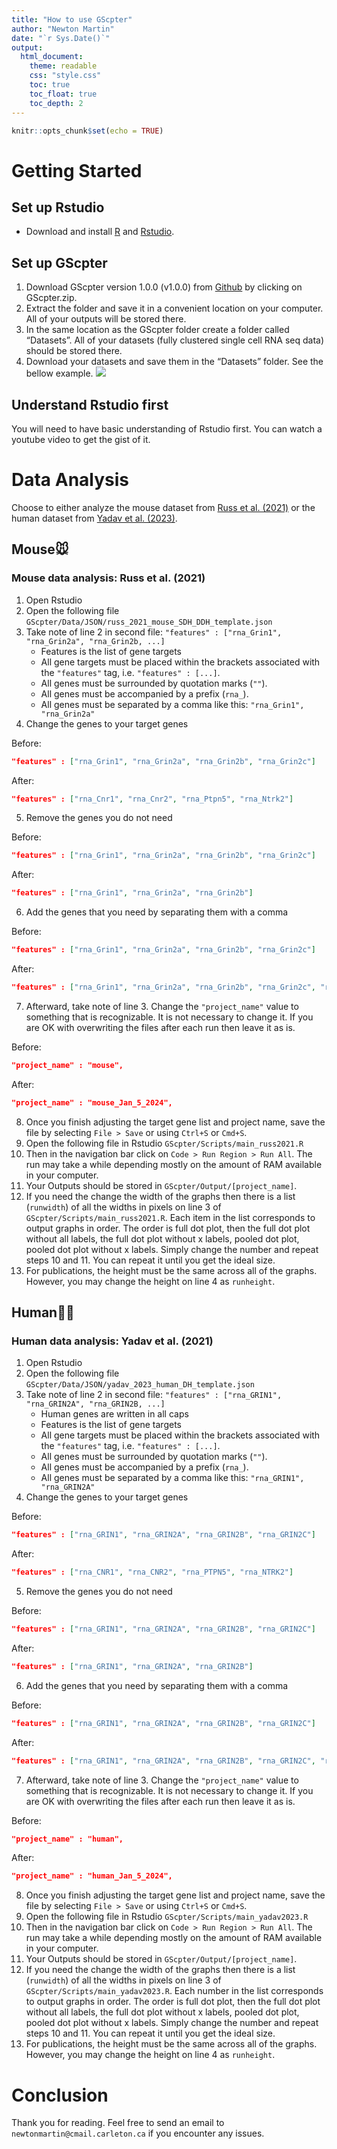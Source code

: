 ```yaml
---
title: "How to use GScpter"
author: "Newton Martin"
date: "`r Sys.Date()`"
output:
  html_document:
    theme: readable
    css: "style.css"
    toc: true
    toc_float: true
    toc_depth: 2
---
```


```r
knitr::opts_chunk$set(echo = TRUE)
```

# Getting Started

## Set up Rstudio

-   Download and install [R](https://cran.rstudio.com/) and [Rstudio](https://posit.co/download/rstudio-desktop/).

## Set up GScpter

1.  Download GScpter version 1.0.0 (v1.0.0) from [Github](https://github.com/NewtontheNeuron/GScpter/releases/tag/v1.0.0) by clicking on GScpter.zip.
2.  Extract the folder and save it in a convenient location on your computer. All of your outputs will be stored there.
3.  In the same location as the GScpter folder create a folder called "Datasets". All of your datasets (fully clustered single cell RNA seq data) should be stored there.
4.  Download your datasets and save them in the "Datasets" folder. See the bellow example. ![](images/folders.png)

## Understand Rstudio first

You will need to have basic understanding of Rstudio first. You can watch a youtube video to get the gist of it.

# Data Analysis {.tabset .tabset-fade .tabset-pills}

Choose to either analyze the mouse dataset from [Russ et al. (2021)](https://www.nature.com/articles/s41467-021-25125-1) or the human dataset from [Yadav et al. (2023)](https://www.cell.com/neuron/pdfExtended/S0896-6273(23)00031-4).

## Mouse🐭

### Mouse data analysis: Russ et al. (2021)

1.  Open Rstudio
2.  Open the following file `GScpter/Data/JSON/russ_2021_mouse_SDH_DDH_template.json`
3.  Take note of line 2 in second file: `"features" : ["rna_Grin1", "rna_Grin2a", "rna_Grin2b, ...]`
    -   Features is the list of gene targets
    -   All gene targets must be placed within the brackets associated with the `"features"` tag, i.e. `"features" : [...]`.
    -   All genes must be surrounded by quotation marks (`""`).
    -   All genes must be accompanied by a prefix (`rna_`).
    -   All genes must be separated by a comma like this: `"rna_Grin1", "rna_Grin2a"`
4.  Change the genes to your target genes

Before:

```JSON
"features" : ["rna_Grin1", "rna_Grin2a", "rna_Grin2b", "rna_Grin2c"]
```

After:

```JSON
"features" : ["rna_Cnr1", "rna_Cnr2", "rna_Ptpn5", "rna_Ntrk2"]
```

5.  Remove the genes you do not need

Before:

```JSON
"features" : ["rna_Grin1", "rna_Grin2a", "rna_Grin2b", "rna_Grin2c"]
```

After:

```JSON
"features" : ["rna_Grin1", "rna_Grin2a", "rna_Grin2b"]
```

6.  Add the genes that you need by separating them with a comma

Before:

```JSON
"features" : ["rna_Grin1", "rna_Grin2a", "rna_Grin2b", "rna_Grin2c"]
```

After:

```JSON
"features" : ["rna_Grin1", "rna_Grin2a", "rna_Grin2b", "rna_Grin2c", "rna_Cnr1"]
```

7.  Afterward, take note of line 3. Change the `"project_name"` value to something that is recognizable. It is not necessary to change it. If you are OK with overwriting the files after each run then leave it as is.

Before:

```JSON
"project_name" : "mouse",
```

After:

```JSON
"project_name" : "mouse_Jan_5_2024",
```

8.  Once you finish adjusting the target gene list and project name, save the file by selecting `File > Save` or using `Ctrl+S` or `Cmd+S`.
9.  Open the following file in Rstudio `GScpter/Scripts/main_russ2021.R`
10. Then in the navigation bar click on `Code > Run Region > Run All`. The run may take a while depending mostly on the amount of RAM available in your computer.
11. Your Outputs should be stored in `GScpter/Output/[project_name]`.
12. If you need the change the width of the graphs then there is a list (`runwidth`) of all the widths in pixels on line 3 of `GScpter/Scripts/main_russ2021.R`. Each item in the list corresponds to output graphs in order. The order is full dot plot, then the full dot plot without all labels, the full dot plot without x labels, pooled dot plot, pooled dot plot without x labels. Simply change the number and repeat steps 10 and 11. You can repeat it until you get the ideal size.
13. For publications, the height must be the same across all of the graphs. However, you may change the height on line 4 as `runheight`.

## Human🧑👩

### Human data analysis: Yadav et al. (2021)

1.  Open Rstudio
2.  Open the following file `GScpter/Data/JSON/yadav_2023_human_DH_template.json`
3.  Take note of line 2 in second file: `"features" : ["rna_GRIN1", "rna_GRIN2A", "rna_GRIN2B, ...]`
    -   Human genes are written in all caps
    -   Features is the list of gene targets
    -   All gene targets must be placed within the brackets associated with the `"features"` tag, i.e. `"features" : [...]`.
    -   All genes must be surrounded by quotation marks (`""`).
    -   All genes must be accompanied by a prefix (`rna_`).
    -   All genes must be separated by a comma like this: `"rna_GRIN1", "rna_GRIN2A"`
4.  Change the genes to your target genes

Before:

```JSON
"features" : ["rna_GRIN1", "rna_GRIN2A", "rna_GRIN2B", "rna_GRIN2C"]
```

After:

```JSON
"features" : ["rna_CNR1", "rna_CNR2", "rna_PTPN5", "rna_NTRK2"]
```

5.  Remove the genes you do not need

Before:

```JSON
"features" : ["rna_GRIN1", "rna_GRIN2A", "rna_GRIN2B", "rna_GRIN2C"]
```

After:

```JSON
"features" : ["rna_GRIN1", "rna_GRIN2A", "rna_GRIN2B"]
```

6.  Add the genes that you need by separating them with a comma

Before:

```JSON
"features" : ["rna_GRIN1", "rna_GRIN2A", "rna_GRIN2B", "rna_GRIN2C"]
```

After:

```JSON
"features" : ["rna_GRIN1", "rna_GRIN2A", "rna_GRIN2B", "rna_GRIN2C", "rna_CNR1"]
```

7.  Afterward, take note of line 3. Change the `"project_name"` value to something that is recognizable. It is not necessary to change it. If you are OK with overwriting the files after each run then leave it as is.

Before:

```JSON
"project_name" : "human",
```

After:

```JSON
"project_name" : "human_Jan_5_2024",
```

8.  Once you finish adjusting the target gene list and project name, save the file by selecting `File > Save` or using `Ctrl+S` or `Cmd+S`.
9.  Open the following file in Rstudio `GScpter/Scripts/main_yadav2023.R`
10. Then in the navigation bar click on `Code > Run Region > Run All`. The run may take a while depending mostly on the amount of RAM available in your computer.
11. Your Outputs should be stored in `GScpter/Output/[project_name]`.
12. If you need the change the width of the graphs then there is a list (`runwidth`) of all the widths in pixels on line 3 of `GScpter/Scripts/main_yadav2023.R`. Each number in the list corresponds to output graphs in order. The order is full dot plot, then the full dot plot without all labels, the full dot plot without x labels, pooled dot plot, pooled dot plot without x labels. Simply change the number and repeat steps 10 and 11. You can repeat it until you get the ideal size.
13. For publications, the height must be the same across all of the graphs. However, you may change the height on line 4 as `runheight`.

# Conclusion

Thank you for reading. Feel free to send an email to `newtonmartin@cmail.carleton.ca` if you encounter any issues.
